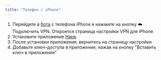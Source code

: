 ```yaml
---
title: "Телефон / iPhone"
---
```


1. Перейдите в  [бота](https://t.me/feenRobot)  с телефона iPhone и нажмите на кнопку ☁️ Подключить VPN. Откроется страница настройки VPN для iPhone
2. Установите приложение [Happ](https://apps.apple.com/ru/app/happ-proxy-utility-plus/id6746188973)
3. После установки приложения, вернитесь на страницу настройки
4. Добавьте ключ-доступа в приложение, нажав на кнопку "Вставить ключ в приложение"